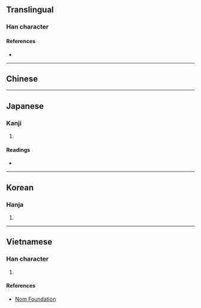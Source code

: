 {{character info/new}}
{{also|棋}}
==Translingual==

===Han character===
{{Han char|rn=75|rad=木|as=08|sn=12|four=|canj=TCD|ids=⿱其木}}

====References====
* {{Han ref|kx=0532.020|dkj=14921|dj=0920.100|hdz=21224.050|uh=68CA|ud=26826}}

----

==Chinese==
{{zh-see|棋|v}}

----

==Japanese==

===Kanji===
{{ja-kanji|grade=|rs=木08}}

# {{defn|lang=ja|sort=木08}}

====Readings====
* {{ja-readings|on=[[き]] (ki), [[ぎ]] (gi)|kun=[[ご]] (go), [[ごいし]] (goishi), [[こま]] (koma)}}

----

==Korean==

===Hanja===
{{ko-hanja|hangeul=기|eumhun=|rv=gi|mr=ki|y=ki}}

# {{defn|lang=ko|sort=木08}}

----

==Vietnamese==

===Han character===
{{vi-readings|rs=木08|hanviet=[[cờ]], [[kì]]}}

# {{defn|lang=vi|sort=木08}}

====References====
* [http://nomfoundation.org/common/nom_details.php?codepoint=68ca Nom Foundation]